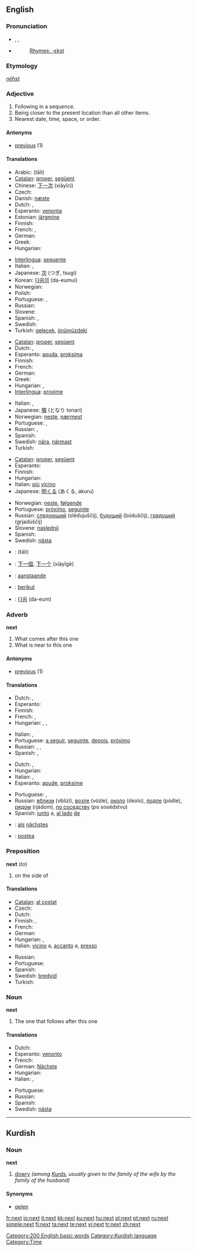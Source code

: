 {{wikipedia|dab=next}}
==English==
{{rank|thy|less|till|256|next|poor|present|water}}

===Pronunciation===
* {{enPR|nĕkst}}, {{IPA|/nɛkst/}}, {{SAMPA|/nEkst/}}
* {{audio|en-us-next.ogg|Audio (US)}}
*: [[Rhymes:English:-ɛkst|Rhymes: -ɛkst]]

===Etymology===
{{OE.}} ''[[nēhst]]''

===Adjective===
{{en-adj|-}}

# Following in a sequence.
# Being closer to the present location than all other items.
# Nearest date, time, space, or order.

====Antonyms====
* [[previous]] (1)

====Translations====
{{trans-top|following in a sequence}}
* Arabic: {{Arab|[[تال]]}} (tāli)
* [[Catalan]]: [[proper]], [[següent]]
* Chinese: [[下一次]] (xiàyīcì)
* Czech: {{t+|cs|příští}}
* Danish: [[næste]]
* Dutch: {{t+|nl|volgende}}, {{t+|nl|aanstaande}}
* Esperanto: [[venonta]]
* Estonian: [[järgmine]]
* Finnish: {{t+|fi|seuraava}}
* French: {{t+|fr|prochain}}, {{t+|fr|suivant}}
* German: {{t-|de|nächst}}
* Greek: {{t+|el|επόμενος|tr=epómenos|sc=Grek}}
* Hungarian: {{t|hu|következő}}
{{trans-mid}}
* [[Interlingua]]: [[sequente]]
* Italian: {{t+|it|seguente}}, {{t+|it|successivo}}
* Japanese: [[次]] (つぎ, tsugi)
* Korean: [[다음의]] (da-eumui)
* Norwegian: {{t+|no|neste}}
* Polish: {{t+|pl|następny}}
* Portuguese: {{t+|pt|próximo}}, {{t+|pt|seguinte}}
* Russian: {{t+|ru|следующий|tr=slédujuščij|sc=Cyrl}}
* Slovene: {{t+|sl|naslednji}}
* Spanish: {{t+|es|siguiente}}, {{t-|es|próximo}}
* Swedish: {{t+|sv|nästa}}
* Turkish: [[gelecek]], [[önümüzdeki]]
{{trans-bottom}}

{{trans-top|being closer to the present location than all other items}}
* [[Catalan]]: [[proper]], [[següent]]
* Dutch: {{t+|nl|naast}}, {{t-|nl|nabijgelegen}}
* Esperanto: [[apuda]], [[proksima]]
* Finnish: {{t+|fi|seuraava}}
* French: {{t+|fr|proche}}
* German: {{t-|de|nächst}}
* Greek: {{t+|el|διπλανός|tr=diplanós|sc=Grek}}
* Hungarian: {{t|hu|legközelebbi}}, {{t|hu|szomszédos}}
* [[Interlingua]]: [[proxime]]
{{trans-mid}}
* Italian: {{t+|it|vicino}}, {{t+|it|prossimo}}
* Japanese: [[隣]] (となり tonari)
* Norwegian: [[neste]], [[nærmest]]
* Portuguese: {{t+|pt|perto}}, {{t+|pt|próximo}}
* Russian: {{t+|ru|ближайший|tr=bližajšij|sc=Cyrl}}, {{t+|ru|соседний|tr=sosédnij|sc=Cyrl}}
* Spanish: {{t-|es|próximo}}
* Swedish: [[nära]], [[närmast]]
* Turkish: {{t+|tr|yakın}}
{{trans-bottom}}

{{trans-top|nearest date, time, space, or order}}
* [[Catalan]]: [[proper]], [[següent]]
* Esperanto: {{t-|eo|proksima|xs=Esperanto}}
* Finnish: {{t+|fi|seuraava}}
* Hungarian: {{t|hu|legközelebbi}}
* Italian: [[più]] [[vicino]]
* Japanese: [[明くる]] (あくる, akuru)
{{trans-mid}}
* Norwegian: [[neste]], [[følgende]]
* Portuguese: [[próximo]], [[seguinte]]
* Russian: [[следующий]] (slédujuščij), [[будущий]] (búduščij), [[грядущий]] (grjadúščij)
* Slovene: [[naslednji]]
* Spanish: {{t-|es|próximo}}
* Swedish: [[nästa]]
{{trans-bottom}}

{{checktrans-top}}
* {{ttbc|Arabic}}: {{Arab|[[تال]]}} (tāli)
* {{ttbc|Chinese}}: [[下一個]], [[下一个]] (xiàyīgè)
* {{ttbc|Dutch}}: [[aanstaande]]
* {{ttbc|Indonesian}}: [[berikut]]
* {{ttbc|Korean}}: [[다음]] (da-eum)
{{checktrans-bottom}}

===Adverb===
'''next'''

# What comes after this one
# What is near to this one

====Antonyms====
* [[previous]] (1)

====Translations====
{{trans-top|what comes after this one}}
* Dutch: {{t-|nl|vervolgens}}, {{t+|nl|daarna}}
* Esperanto: {{t-|eo|poste|xs=Esperanto}}
* Finnish: {{t+|fi|seuraava}}
* French: {{t+|fr|puis}}, {{t+|fr|après}}
* Hungarian: {{t|hu|ezután}}, {{t|hu|azután}}, {{t|hu|aztán}}
{{trans-mid}}
* Italian: {{t+|it|dopo}}, {{t-|it|poi}}
* Portuguese: [[a seguir]], [[seguinte]], [[depois]], [[próximo]]
* Russian: {{t+|ru|затем|tr=zatém|sc=Cyrl}}, {{t+|ru|потом|tr=potóm|sc=Cyrl}}, {{t+|ru|после|tr=pósle|sc=Cyrl}}
* Spanish: {{t-|es|pues}}, {{t-|es|después}}
{{trans-bottom}}

{{trans-top|what is near to this one}}
* Dutch: {{t+|nl|naast}}, {{t+|nl|daarnaast}}
* Hungarian: {{t|hu|legközelebb}}
* Italian: {{t+|it|accanto}}, {{t+|it|vicino}}
* Esperanto: [[apude]], [[proksime]]
{{trans-mid}}
* Portuguese: {{t+|pt|perto}}, {{t+|pt|próximo}}
* Russian: [[вблизи]] (vblizí), [[возле]] (vózle), [[около]] (ókolo), [[подле]] (pódle), [[рядом]] (rjádom), [[по соседству]] (po sosédstvu)
* Spanish: [[junto]] a, [[al lado]] [[de#Spanish|de]]
{{trans-bottom}}

{{checktrans-top}}
* {{ttbc|German}}: [[als]] [[nächstes]]
* {{ttbc|Interlingua}}: [[postea]]
{{checktrans-bottom}}

===Preposition===
'''next''' (''to'')

# on the side of

====Translations====
{{trans-top|on the side of}}
* [[Catalan]]: [[al costat]]
* Czech: {{t+|cs|vedle}}
* Dutch: {{t+|nl|naast}}
* Finnish: {{t-|fi|vieressä}}, {{t-|fi|vierellä}}
* French: {{t+|fr|à côté}}
* German: {{t+|de|neben}}
* Hungarian: {{t+|hu|mellett}}, {{t+|hu|mellé}}
* Italian: [[vicino]] a, [[accanto]] a, [[presso]]
{{trans-mid}}
* Russian: {{t+|ru|возле|tr=vózle|sc=Cyrl}}
* Portuguese: {{t+|pt|ao lado}}
* Spanish: {{t-|es|al lado}}
* Swedish: [[bredvid]]
* Turkish: {{t+|tr|yanında}}
{{trans-bottom}}

===Noun===
'''next'''

# The one that follows after this one

====Translations====
{{trans-top|the one that follows after this one}}
* Dutch: {{t+|nl|volgende|m}}
* Esperanto: [[venonto]]
* French: {{t+|fr|suivant}}
* German: [[Nächste]]
* Hungarian: {{t|hu|következő}}
* Italian: {{t+|it|prossimo|m}}, {{t+|it|prossima|f}}
{{trans-mid}}
* Portuguese: {{t+|pt|próximo}}
* Russian: {{t+|ru|следующий|tr=slédujuščij|sc=Cyrl}}
* Spanish: {{t+|es|siguiente|m|f}}
* Swedish: [[nästa]]
{{trans-bottom}}

[[Category:200 English basic words]]

----

==Kurdish==

===Noun===
'''next''' {{m}}

# [[dowry]] ''(among [[Kurd]]s, usually given to the family of the wife by the family of the husband)''

====Synonyms====
* [[qelen]]

[[Category:Kurdish language]]
[[Category:Time]]

[[fr:next]]
[[io:next]]
[[it:next]]
[[kk:next]]
[[ku:next]]
[[hu:next]]
[[pl:next]]
[[pt:next]]
[[ru:next]]
[[simple:next]]
[[fi:next]]
[[ta:next]]
[[te:next]]
[[vi:next]]
[[tr:next]]
[[zh:next]]